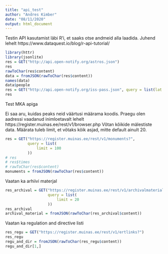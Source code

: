 ```yaml
---
title: "api_test"
author: "Andres Kimber"
date: "08/11/2020"
output: html_document
---
```


Testin API kasutamist läbi R'i, et saaks otse andmeid alla laadida. 
Juhend lehelt https://www.dataquest.io/blog/r-api-tutorial/


```r
library(httr)
library(jsonlite)
res = GET("http://api.open-notify.org/astros.json")
res
rawToChar(res$content)
data = fromJSON(rawToChar(res$content))
names(data)
data$people
res = GET("http://api.open-notify.org/iss-pass.json", query = list(lat = 40.7, lon = -74))
res
```

Test MKA apiga 

Ei saa aru, kuidas peaks neid väärtusi määrama koodis. Praegu olen aadressi vaadanud inimloetavalt lehelt https://register.muinas.ee/rest/v1/browser.php
Võtan kõikide mälestiste data. Määrata tuleb limit, et võtaks kõik asjad, mitte default ainult 20. 
```r
res = GET("https://register.muinas.ee/rest/v1/monuments?",
          query = list(
              limit = 100
          ))
# res
# res$times
# rawToChar(res$content)
monuments = fromJSON(rawToChar(res$content))

```

Vaatan ka arhiivi materjal

```r
res_archival = GET("https://register.muinas.ee/rest/v1/archivalmaterials?",
                   query = list(
                       limit = 20
                   ))
res_archival
archival_material = fromJSON(rawToChar(res_archival$content))
```


Vaatan ka regulation and directive listi

```r
res_regu = GET("https://register.muinas.ee/rest/v1/ertlinks?")
res_regu
regu_and_dir = fromJSON(rawToChar(res_regu$content))
regu_and_dir[1,]
```